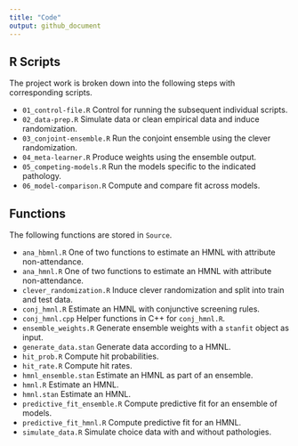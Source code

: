 ```yaml
---
title: "Code"
output: github_document
---
```


## R Scripts

The project work is broken down into the following steps with corresponding scripts.

- `01_control-file.R` Control for running the subsequent individual scripts.
- `02_data-prep.R` Simulate data or clean empirical data and induce randomization.
- `03_conjoint-ensemble.R` Run the conjoint ensemble using the clever randomization.
- `04_meta-learner.R` Produce weights using the ensemble output.
- `05_competing-models.R` Run the models specific to the indicated pathology.
- `06_model-comparison.R` Compute and compare fit across models.

## Functions

The following functions are stored in `Source`.

- `ana_hbmnl.R` One of two functions to estimate an HMNL with attribute non-attendance.
- `ana_hmnl.R` One of two functions to estimate an HMNL with attribute non-attendance.
- `clever_randomization.R` Induce clever randomization and split into train and test data.
- `conj_hmnl.R` Estimate an HMNL with conjunctive screening rules.
- `conj_hmnl.cpp` Helper functions in C++ for `conj_hmnl.R`.
- `ensemble_weights.R` Generate ensemble weights with a `stanfit` object as input.
- `generate_data.stan` Generate data according to a HMNL.
- `hit_prob.R` Compute hit probabilities.
- `hit_rate.R` Compute hit rates.
- `hmnl_ensemble.stan` Estimate an HMNL as part of an ensemble.
- `hmnl.R` Estimate an HMNL.
- `hmnl.stan` Estimate an HMNL.
- `predictive_fit_ensemble.R` Compute predictive fit for an ensemble of models.
- `predictive_fit_hmnl.R` Compute predictive fit for an HMNL.
- `simulate_data.R` Simulate choice data with and without pathologies.
